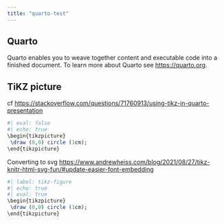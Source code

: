```yaml
---
title: "quarto-test"
---
```


## Quarto

Quarto enables you to weave together content and executable code into
a finished document. To learn more about Quarto see
<https://quarto.org>.

## TiKZ picture

cf <https://stackoverflow.com/questions/71760913/using-tikz-in-quarto-presentation>



```r
#| eval: false
#| echo: true
\begin{tikzpicture}
 \draw (0,0) circle (1cm);
\end{tikzpicture}
```
 
Converting to svg <https://www.andrewheiss.com/blog/2021/08/27/tikz-knitr-html-svg-fun/#update-easier-font-embedding>

```r
#| label: tikz-figure
#| echo: true
#| eval: true
\begin{tikzpicture}
 \draw (0,0) circle (1cm);
\end{tikzpicture}
```

